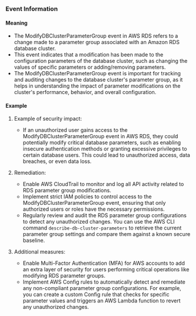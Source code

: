 
### Event Information

#### Meaning

- The ModifyDBClusterParameterGroup event in AWS RDS refers to a change made to a parameter group associated with an Amazon RDS database cluster.
- This event indicates that a modification has been made to the configuration parameters of the database cluster, such as changing the values of specific parameters or adding/removing parameters.
- The ModifyDBClusterParameterGroup event is important for tracking and auditing changes to the database cluster's parameter group, as it helps in understanding the impact of parameter modifications on the cluster's performance, behavior, and overall configuration.

#### Example

1. Example of security impact: 
   - If an unauthorized user gains access to the ModifyDBClusterParameterGroup event in AWS RDS, they could potentially modify critical database parameters, such as enabling insecure authentication methods or granting excessive privileges to certain database users. This could lead to unauthorized access, data breaches, or even data loss.

2. Remediation:
   - Enable AWS CloudTrail to monitor and log all API activity related to RDS parameter group modifications.
   - Implement strict IAM policies to control access to the ModifyDBClusterParameterGroup event, ensuring that only authorized users or roles have the necessary permissions.
   - Regularly review and audit the RDS parameter group configurations to detect any unauthorized changes. You can use the AWS CLI command `describe-db-cluster-parameters` to retrieve the current parameter group settings and compare them against a known secure baseline.

3. Additional measures:
   - Enable Multi-Factor Authentication (MFA) for AWS accounts to add an extra layer of security for users performing critical operations like modifying RDS parameter groups.
   - Implement AWS Config rules to automatically detect and remediate any non-compliant parameter group configurations. For example, you can create a custom Config rule that checks for specific parameter values and triggers an AWS Lambda function to revert any unauthorized changes.

